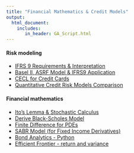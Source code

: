 ```yaml
---
title: "Financial Mathematics & Credit Models"
output: 
  html_document:
    includes:
       in_header: GA_Script.html
---
```


#### Risk modeling

 
* [IFRS 9 Requirements & Interpretation](IFRS9.html) 
* [Basel II, ASRF Model & IFRS9 Application](ASRF.html)  
* [CECL for Credit Cards](CECL_LOC.html) 
* [Quantitative Credit Risk Models Comparison](CreditRiskModels.html)  


#### Financial mathematics

* [Ito's Lemma & Stochastic Calculus](ItoLemma.html) 
* [Derive Black-Scholes Model](BSM.html)  
* [Finite Difference for PDEs](FiniteDifferencesPDE.html) 
* [SABR Model (for Fixed Income Derivatives)](SABR.html) 
* [Bond Analytics - Python](BondAnalytics.html) 
* [Efficient Frontier - return and variance](EfficientFrontier.html)    

